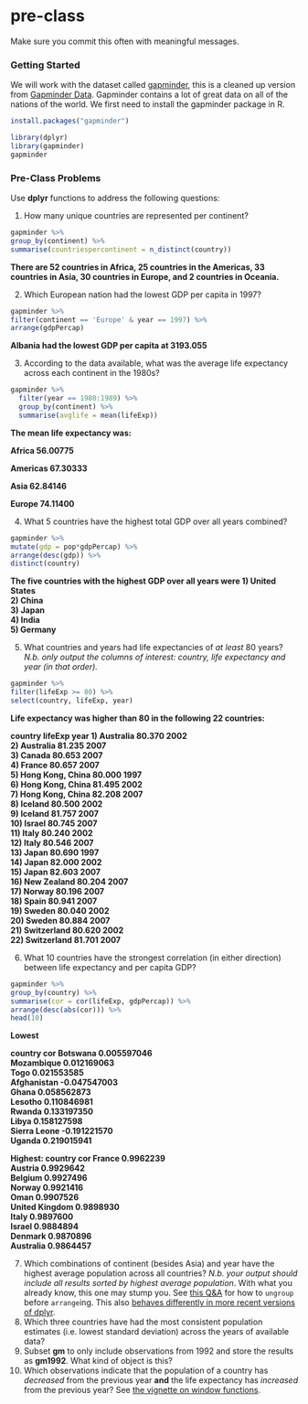 # pre-class


Make sure you commit this often with meaningful messages. 


### Getting Started


We will work with the dataset called [gapminder](https://github.com/jennybc/gapminder), this is a cleaned up version from [Gapminder Data](http://www.gapminder.org/data/). Gapminder contains a lot of great data on all of the nations of the world. We first need to install the gapminder package in R. 

```r
install.packages("gapminder")
```



```r
library(dplyr)
library(gapminder)
gapminder
```



### Pre-Class Problems

Use **dplyr** functions to address the following questions:

1. How many unique countries are represented per continent?
```r
gapminder %>%
group_by(continent) %>%
summarise(countriespercontinent = n_distinct(country))
```
<b> There are 52 countries in Africa, 25 countries in the Americas, 33 countries in Asia, 30 countries in Europe, and 2 countries in Oceania. </b>

2. Which European nation had the lowest GDP per capita in 1997? 

```r
gapminder %>%
filter(continent == 'Europe' & year == 1997) %>%
arrange(gdpPercap)
```
<b>Albania had the lowest GDP per capita at 3193.055 </b>

3. According to the data available, what was the average life expectancy across each continent in the 1980s?

```r
gapminder %>%
  filter(year == 1980:1989) %>%
  group_by(continent) %>%
  summarise(avglife = mean(lifeExp))
```
<b> The mean life expectancy was:

Africa	56.00775

Americas	67.30333	

Asia	62.84146		

Europe	74.11400

</b>

4. What 5 countries have the highest total GDP over all years combined?

```r
gapminder %>%
mutate(gdp = pop*gdpPercap) %>%
arrange(desc(gdp)) %>% 
distinct(country) 
```

<b>The five countries with the highest GDP over all years were 
1) United States				
2) China				
3) Japan				
4) India				
5) Germany </b>

5. What countries and years had life expectancies of _at least_ 80 years? _N.b. only output the columns of interest: country, life expectancy and year (in that order)._

```r
gapminder %>%
filter(lifeExp >= 80) %>%
select(country, lifeExp, year)
```
<b> Life expectancy was higher than 80 in the following 22 countries:


country
<fctr>
lifeExp
<dbl>
year
<int>
1) Australia	80.370	2002		
2) Australia	81.235	2007		
3) Canada	80.653	2007		
4) France	80.657	2007	
5) Hong Kong, China	80.000	1997		
6) Hong Kong, China	81.495	2002		
7) Hong Kong, China	82.208	2007		
8) Iceland	80.500	2002		
9) Iceland	81.757	2007		
10) Israel	80.745	2007		
11) Italy	80.240	2002		
12) Italy	80.546	2007		
13) Japan	80.690	1997		
14) Japan	82.000	2002		
15) Japan	82.603	2007		
16) New Zealand	80.204	2007		
17) Norway	80.196	2007		
18) Spain	80.941	2007		
19) Sweden	80.040	2002		
20) Sweden	80.884	2007		
21) Switzerland	80.620	2002		
22) Switzerland	81.701	2007		

</b>

6. What 10 countries have the strongest correlation (in either direction) between life expectancy and per capita GDP?

```r
gapminder %>%
group_by(country) %>%
summarise(cor = cor(lifeExp, gdpPercap)) %>%
arrange(desc(abs(cor))) %>%
head(10)
```
<b> 
Lowest


country
<fctr>
cor
<dbl>
Botswana	0.005597046			
Mozambique	0.012169063			
Togo	0.021553585			
Afghanistan	-0.047547003			
Ghana	0.058562873			
Lesotho	0.110846981			
Rwanda	0.133197350			
Libya	0.158127598			
Sierra Leone	-0.191221570			
Uganda	0.219015941	

Highest:
country
<fctr>
cor
<dbl>
France	0.9962239			
Austria	0.9929642			
Belgium	0.9927496			
Norway	0.9921416			
Oman	0.9907526			
United Kingdom	0.9898930			
Italy	0.9897600			
Israel	0.9884894			
Denmark	0.9870896			
Australia	0.9864457	

</b>


7. Which combinations of continent (besides Asia) and year have the highest average population across all countries? _N.b. your output should include all results sorted by highest average population_. With what you already know, this one may stump you. See [this Q&A](http://stackoverflow.com/q/27207963/654296) for how to `ungroup` before `arrange`ing. This also [behaves differently in more recent versions of dplyr](https://github.com/hadley/dplyr/releases/tag/v0.5.0).
8. Which three countries have had the most consistent population estimates (i.e. lowest standard deviation) across the years of available data? 
9. Subset **gm** to only include observations from 1992 and store the results as **gm1992**. What kind of object is this?
10. Which observations indicate that the population of a country has *decreased* from the previous year **and** the life expectancy has *increased* from the previous year? See [the vignette on window functions](https://cran.r-project.org/web/packages/dplyr/vignettes/window-functions.html).
